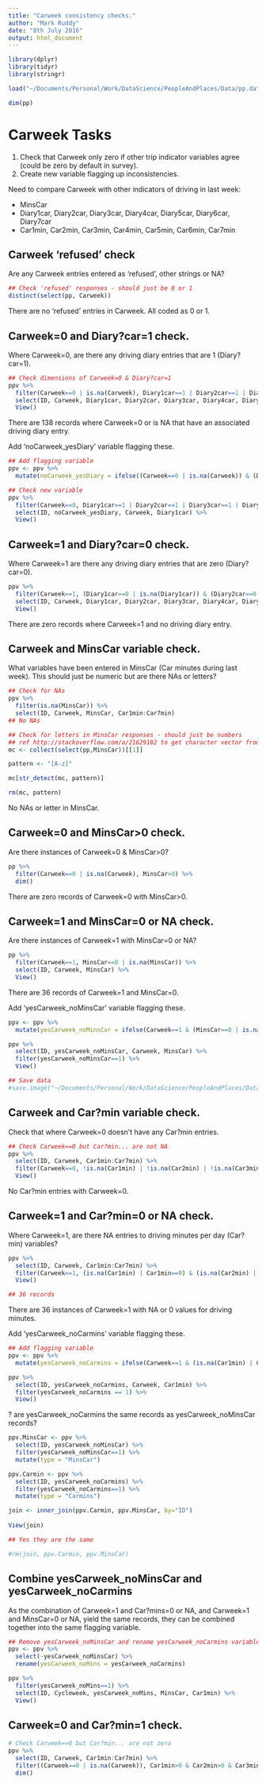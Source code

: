 ```yaml
---
title: "Carweek consistency checks."
author: "Mark Ruddy"
date: "8th July 2016"
output: html_document
---
```


```r
library(dplyr)
library(tidyr)
library(stringr)
```

```r
load("~/Documents/Personal/Work/DataScience/PeopleAndPlaces/Data/pp.data.RData")

dim(pp)
```

# Carweek Tasks

1. Check that Carweek only zero if other trip indicator variables agree (could be zero by default in survey).
2. Create new variable flagging up inconsistencies.

Need to compare Carweek with other indicators of driving in last week:

* MinsCar
* Diary1car, Diary2car, Diary3car, Diary4car, Diary5car, Diary6car, Diary7car
* Car1min, Car2min, Car3min, Car4min, Car5min, Car6min, Car7min


## Carweek 'refused' check

Are any Carweek entries entered as 'refused', other strings or NA?

```r
## Check 'refused' responses - should just be 0 or 1
distinct(select(pp, Carweek))
```
There are no 'refused' entries in Carweek. All coded as 0 or 1.


## Carweek=0 and Diary?car=1 check.

Where Carweek=0, are there any driving diary entries that are 1 (Diary?car=1).

```r
## Check dimensions of Carweek=0 & Diary?car=1
ppv %>%
  filter(Carweek==0 | is.na(Carweek), Diary1car==1 | Diary2car==1 | Diary3car==1 | Diary4car==1 | Diary5car==1 | Diary6car==1 | Diary7car==1) %>%
  select(ID, Carweek, Diary1car, Diary2car, Diary3car, Diary4car, Diary5car, Diary6car, Diary7car) %>%
  View()
```
There are 138 records where Carweek=0 or is NA that have an associated driving diary entry.


Add 'noCarweek_yesDiary' variable flagging these.
```r
## Add flagging variable
ppv <- ppv %>%
  mutate(noCarweek_yesDiary = ifelse((Carweek==0 | is.na(Carweek)) & (Diary1car==1 | Diary2car==1 | Diary3car==1 | Diary4car==1 | Diary5car==1 | Diary6car==1 | Diary7car==1), 1, NA))

## Check new variable
ppv %>%
  filter(Carweek==0, Diary1car==1 | Diary2car==1 | Diary3car==1 | Diary4car==1 | Diary5car==1 | Diary6car==1 | Diary7car==1) %>%
  select(ID, noCarweek_yesDiary, Carweek, Diary1car) %>%
  View()
```

## Carweek=1 and Diary?car=0 check.

Where Carweek=1 are there any driving diary entries that are zero (Diary?car=0).
```r
ppv %>%
  filter(Carweek==1, (Diary1car==0 | is.na(Diary1car)) & (Diary2car==0 | is.na(Diary2car)) & (Diary3car==0 | is.na(Diary3car)) & (Diary4car==0 | is.na(Diary4car)) & (Diary5car==0 | is.na(Diary5car)) & (Diary6car==0 | is.na(Diary6car)) & (Diary7car==0 | is.na(Diary7car))) %>%
  select(ID, Carweek, Diary1car, Diary2car, Diary3car, Diary4car, Diary5car, Diary6car, Diary7car) %>%
  View()
```
There are zero records where Carweek=1 and no driving diary entry.


## Carweek and MinsCar variable check.

What variables have been entered in MinsCar (Car minutes during last week). This should just be numeric but are there NAs or letters?

```r
## Check for NAs
ppv %>%
  filter(is.na(MinsCar)) %>%
  select(ID, Carweek, MinsCar, Car1min:Car7min)
## No NAs

## Check for letters in MinsCar responses - should just be numbers
## ref http://stackoverflow.com/a/21629102 to get character vector from tbl_df
mc <- collect(select(pp,MinsCar))[[1]]

pattern <- "[A-z]"

mc[str_detect(mc, pattern)]

rm(mc, pattern)
```
No NAs or letter in MinsCar.


## Carweek=0 and MinsCar>0 check.

Are there instances of Carweek=0 & MinsCar>0?
```r
pp %>%
  filter(Carweek==0 | is.na(Carweek), MinsCar>0) %>%
  dim()
```
There are zero records of Carweek=0 with MinsCar>0.

## Carweek=1 and MinsCar=0 or NA check.

Are there instances of Carweek=1 with MinsCar=0 or NA?
```r
pp %>%
  filter(Carweek==1, MinsCar==0 | is.na(MinsCar)) %>%
  select(ID, Carweek, MinsCar) %>%
  View()
```
There are 36 records of Carweek=1 and MinsCar=0.

Add 'yesCarweek_noMinsCar' variable flagging these.
```r
ppv <- ppv %>%
  mutate(yesCarweek_noMinsCar = ifelse(Carweek==1 & (MinsCar==0 | is.na(MinsCar)), 1, NA))

ppv %>%
  select(ID, yesCarweek_noMinsCar, Carweek, MinsCar) %>%
  filter(yesCarweek_noMinsCar==1) %>%
  View()

## Save data
#save.image("~/Documents/Personal/Work/DataScience/PeopleAndPlaces/Data/pp.data.RData")

```

## Carweek and Car?min variable check.

Check that where Carweek=0 doesn't have any Car?min entries.
```r
## Check Carweek==0 but Car?min... are not NA
ppv %>%
  select(ID, Carweek, Car1min:Car7min) %>%
  filter(Carweek==0, !is.na(Car1min) | !is.na(Car2min) | !is.na(Car3min) | !is.na(Car4min) | !is.na(Car5min) | !is.na(Car6min) | !is.na(Car7min)) %>%
  View()
```
No Car?min entries with Carweek=0.


## Carweek=1 and Car?min=0 or NA check.
Where Carweek=1, are there NA entries to driving minutes per day (Car?min) variables?
```r
ppv %>%
  select(ID, Carweek, Car1min:Car7min) %>%
  filter(Carweek==1, (is.na(Car1min) | Car1min==0) & (is.na(Car2min) | Car2min==0) & (is.na(Car3min) | Car3min==0) & (is.na(Car4min) | Car4min==0) & (is.na(Car5min) | Car5min==0) & (is.na(Car6min) | Car6min==0) & (is.na(Car7min) | Car7min==0)) %>%
  View()

## 36 records
```
There are 36 instances of Carweek=1 with NA or 0 values for driving minutes.


Add 'yesCarweek_noCarmins' variable flagging these.
```r
## Add flagging variable
ppv <- ppv %>%
  mutate(yesCarweek_noCarmins = ifelse(Carweek==1 & (is.na(Car1min) | Car1min==0) & (is.na(Car2min) | Car2min==0) & (is.na(Car3min) | Car3min==0) & (is.na(Car4min) | Car4min==0) & (is.na(Car5min) | Car5min==0) & (is.na(Car6min) | Car6min==0) & (is.na(Car7min) | Car7min==0), 1, NA))

ppv %>%
  select(ID, yesCarweek_noCarmins, Carweek, Car1min) %>%
  filter(yesCarweek_noCarmins == 1) %>%
  View()
```

? are yesCarweek_noCarmins the same records as yesCarweek_noMinsCar records?
```r
ppv.MinsCar <- ppv %>%
  select(ID, yesCarweek_noMinsCar) %>%
  filter(yesCarweek_noMinsCar==1) %>%
  mutate(type = "MinsCar")

ppv.Carmin <- ppv %>%
  select(ID, yesCarweek_noCarmins) %>%
  filter(yesCarweek_noCarmins==1) %>%
  mutate(type = "Carmins")

join <- inner_join(ppv.Carmin, ppv.MinsCar, by="ID")
  
View(join)

## Yes they are the same

#rm(join, ppv.Carmin, ppv.MinsCar)
```

## Combine yesCarweek_noMinsCar and yesCarweek_noCarmins

As the combination of Carweek=1 and Car?mins=0 or NA, and Carweek=1 and MinsCar=0 or NA, yield the same records, they can be combined together into the same flagging variable.

```r
## Remove yesCarweek_noMinsCar and rename yesCarweek_noCarmins variables
ppv <- ppv %>%
  select(-yesCarweek_noMinsCar) %>%
  rename(yesCarweek_noMins = yesCarweek_noCarmins)

ppv %>%
  filter(yesCarweek_noMins==1) %>%
  select(ID, Cycleweek, yesCarweek_noMins, MinsCar, Car1min) %>%
  View()
```

## Carweek=0 and Car?min=1 check.
```r
# Check Carweek==0 but Car?min... are not zero
ppv %>%
  select(ID, Carweek, Car1min:Car7min) %>%
  filter((Carweek==0 | is.na(Carweek)), Car1min>0 & Car2min>0 & Car3min>0 & Car4min>0 & Car5min>0 & Car6min>0 & Car7min>0) %>%
  dim()
```




















